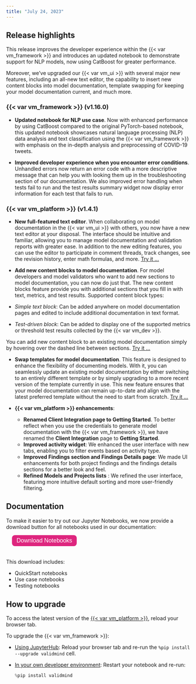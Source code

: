 ```yaml
---
title: "July 24, 2023"
---
```


## Release highlights

<!---This release introduces several significant enhancements to the {{< var vm_framework >}}, expanding support for additional use cases and enhancing the developer experience.---> This release improves the developer experience within the {{< var vm_framework >}} and introduces an updated notebook to demonstrate support for NLP models, now using CatBoost for greater performance. 

Moreover, we've upgraded our {{< var vm_ui >}} with several major new features, including an all-new text editor, the capability to insert new content blocks into model documentation, template swapping for keeping your model documentation  current, and much more.

### {{< var vm_framework >}} (v1.16.0)

<!--- NR commented out as per Andres' request --->
<!---
- **Support for Credit Risk Scorecard and Probability of Default use cases**. We've enhanced our {{< var vm_dev >}} to be more versatile than ever, so you can now document and validate more model use cases. To demonstrate how you can use ValidMind with these new use cases, we're providing two new interactive Jupyter Notebooks for a hands-on experience. Try them:
    
    - [Credit Risk Scorecard Demo](/notebooks/probability_of_default/credit_risk_scorecard_demo.ipynb)
    - [Probability of Default Model](/notebooks/probability_of_default/probability_of_default_validmind.ipynb)
--->

- **Updated notebook for NLP use case**. Now with enhanced performance by using CatBoost compared to the original PyTorch-based notebook, this updated notebook showcases natural language processing (NLP) data analysis and text classification using the {{< var vm_framework >}} with emphasis on the in-depth analysis and preprocessing of COVID-19 tweets. <!---[Try it ...](/notebooks/code_samples/nlp_and_llm/nlp_sentiment_analysis_catboost_demo.ipynb)--->

- **Improved developer experience when you encounter error conditions**. Unhandled errors now return an error code with a more descriptive message that can help you with looking them up in the troubleshooting section of our documentation. We also improved error handling when tests fail to run and the test results summary widget now display error information for each test that fails to run. 

### {{< var vm_platform >}} (v1.4.1)

- **New full-featured text editor**. When collaborating on model documentation in the {{< var vm_ui >}} with others, you now have a new text editor at your disposal. The interface should be intuitive and familiar, allowing you to manage model documentation and validation reports with greater ease. In addition to the new editing features, you can use the editor to participate in comment threads, track changes, see the revision history, enter math formulas, and more. [Try it ...](/guide/model-documentation/collaborate-with-others.qmd)

<!--- TO DO screen shot --->

- **Add new content blocks to model documentation**. For model developers and model validators who want to add new sections to model documentation, you can now do just that. The new content blocks feature provide you with additional sections that you fill in with text, metrics, and test results. Supported content block types:

- _Simple text block_: Can be added anywhere on model documentation pages and edited to include additional documentation in text format.
- _Test-driven block_: Can be added to display one of the supported metrics or threshold test results collected by the {{< var vm_dev >}}.

You can add new content block to an existing model documentation simply by hovering over the dashed line between sections. [Try it ...](/guide/model-documentation/work-with-content-blocks.qmd) 

<!--- TO DO Need Swap template docs --->

- **Swap templates for model documentation**. This feature is designed to enhance the flexibility of documenting models. With it, you can seamlessly update an existing model documentation by either switching to an entirely different template or by simply upgrading to a more recent version of the template currently in use. This new feature ensures that your model documentation can remain up-to-date and align with the latest preferred template without the need to start from scratch. [Try it ...](/guide/model-documentation/swap-documentation-templates.qmd)

- **{{< var vm_platform >}} enhancements**:
    <!-- This rename required a docs update, included in this PR -->
    - **Renamed Client Integration page to Getting Started**. To better reflect when you use the credentials to generate model documentation with the {{< var vm_framework >}}, we have renamed the **Client Integration** page to **Getting Started**. 
    - **Improved activity widget**: We enhanced the user interface with new tabs, enabling you to filter events based on activity type.
    - **Improved Findings section and Findings Details page**: We made UI enhancements for both project findings and the findings details sections for a better look and feel.
    - **Refined Models and Projects lists** : We refined the user interface, featuring more intuitive default sorting and more user-friendly filtering.

## Documentation

To make it easier to try out our Jupyter Notebooks, we now provide a download button for all notebooks used in our documentation:

<form method="get" action="/notebooks.zip">
   <button type="submit" style="color: white; background-color: #de257e; border-radius: 8px; border: none; font-size: 16px; padding: 6.25px 12.5px; margin-left: 16px; margin-bottom: 20px;">Download Notebooks</button>
</form>

 This download includes:

- QuickStart notebooks
- Use case notebooks
- Testing notebooks

## How to upgrade

To access the latest version of the [{{< var vm_platform >}}](http://app.prod.validmind.ai/), reload your browser tab.

To upgrade the {{< var vm_framework >}}:

- [Using JupyterHub](/get-started/developer/try-with-jupyterhub.qmd): Reload your browser tab and re-run the `%pip install --upgrade validmind` cell.

- [In your own developer environment](/developer/model-documentation/install-and-initialize-developer-framework.qmd): Restart your notebook and re-run:
    
    ```python
    %pip install validmind
    ```

